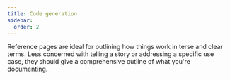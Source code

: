 ```yaml
---
title: Code generation
sidebar:
  order: 2
---
```


Reference pages are ideal for outlining how things work in terse and clear terms.
Less concerned with telling a story or addressing a specific use case, they should give a comprehensive outline of what you're documenting.
